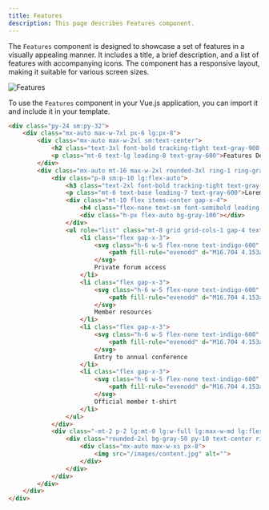 ```yaml
---
title: Features
description: This page describes Features component.
---
```


The `Features` component is designed to showcase a set of features in a visually appealing manner. It includes a title, a brief description, and a list of features with accompanying icons. The component has a responsive layout, making it suitable for various screen sizes.

![Features](/images/components/features.jpg)

To use the `Features` component in your Vue.js application, you can import it and include it in your template.

```html resources/views/livewire/features.blade.php
<div class="py-24 sm:py-32">
    <div class="mx-auto max-w-7xl px-6 lg:px-8">
        <div class="mx-auto max-w-2xl sm:text-center">
            <h2 class="text-3xl font-bold tracking-tight text-gray-900 sm:text-4xl">Features Title</h2>
            <p class="mt-6 text-lg leading-8 text-gray-600">Features Description</p>
        </div>
        <div class="mx-auto mt-16 max-w-2xl rounded-3xl ring-1 ring-gray-200 sm:mt-20 lg:mx-0 lg:flex lg:max-w-none">
            <div class="p-8 sm:p-10 lg:flex-auto">
                <h3 class="text-2xl font-bold tracking-tight text-gray-900">What's inside?</h3>
                <p class="mt-6 text-base leading-7 text-gray-600">Lorem ipsum dolor sit amet consect etur adipisicing elit. Itaque amet indis perferendis blanditiis repellendus etur quidem assumenda.</p>
                <div class="mt-10 flex items-center gap-x-4">
                    <h4 class="flex-none text-sm font-semibold leading-6 text-indigo-600">What’s included</h4>
                    <div class="h-px flex-auto bg-gray-100"></div>
                </div>
                <ul role="list" class="mt-8 grid grid-cols-1 gap-4 text-sm leading-6 text-gray-600 sm:grid-cols-2 sm:gap-6">
                    <li class="flex gap-x-3">
                        <svg class="h-6 w-5 flex-none text-indigo-600" viewBox="0 0 20 20" fill="currentColor" aria-hidden="true">
                            <path fill-rule="evenodd" d="M16.704 4.153a.75.75 0 01.143 1.052l-8 10.5a.75.75 0 01-1.127.075l-4.5-4.5a.75.75 0 011.06-1.06l3.894 3.893 7.48-9.817a.75.75 0 011.05-.143z" clip-rule="evenodd" />
                        </svg>
                        Private forum access
                    </li>
                    <li class="flex gap-x-3">
                        <svg class="h-6 w-5 flex-none text-indigo-600" viewBox="0 0 20 20" fill="currentColor" aria-hidden="true">
                            <path fill-rule="evenodd" d="M16.704 4.153a.75.75 0 01.143 1.052l-8 10.5a.75.75 0 01-1.127.075l-4.5-4.5a.75.75 0 011.06-1.06l3.894 3.893 7.48-9.817a.75.75 0 011.05-.143z" clip-rule="evenodd" />
                        </svg>
                        Member resources
                    </li>
                    <li class="flex gap-x-3">
                        <svg class="h-6 w-5 flex-none text-indigo-600" viewBox="0 0 20 20" fill="currentColor" aria-hidden="true">
                            <path fill-rule="evenodd" d="M16.704 4.153a.75.75 0 01.143 1.052l-8 10.5a.75.75 0 01-1.127.075l-4.5-4.5a.75.75 0 011.06-1.06l3.894 3.893 7.48-9.817a.75.75 0 011.05-.143z" clip-rule="evenodd" />
                        </svg>
                        Entry to annual conference
                    </li>
                    <li class="flex gap-x-3">
                        <svg class="h-6 w-5 flex-none text-indigo-600" viewBox="0 0 20 20" fill="currentColor" aria-hidden="true">
                            <path fill-rule="evenodd" d="M16.704 4.153a.75.75 0 01.143 1.052l-8 10.5a.75.75 0 01-1.127.075l-4.5-4.5a.75.75 0 011.06-1.06l3.894 3.893 7.48-9.817a.75.75 0 011.05-.143z" clip-rule="evenodd" />
                        </svg>
                        Official member t-shirt
                    </li>
                </ul>
            </div>
            <div class="-mt-2 p-2 lg:mt-0 lg:w-full lg:max-w-md lg:flex-shrink-0">
                <div class="rounded-2xl bg-gray-50 py-10 text-center ring-1 ring-inset ring-gray-900/5 lg:flex lg:flex-col lg:justify-center lg:py-16">
                    <div class="mx-auto max-w-xs px-8">
                        <img src="/images/content.jpg" alt="">
                    </div>
                </div>
            </div>
        </div>
    </div>
</div>
```
